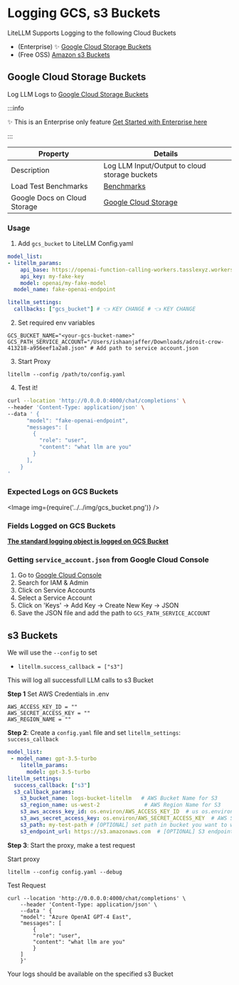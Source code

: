 



# Logging GCS, s3 Buckets

LiteLLM Supports Logging to the following Cloud Buckets
- (Enterprise) ✨ [Google Cloud Storage Buckets](#logging-proxy-inputoutput-to-google-cloud-storage-buckets)
- (Free OSS) [Amazon s3 Buckets](#logging-proxy-inputoutput---s3-buckets) 

## Google Cloud Storage Buckets

Log LLM Logs to [Google Cloud Storage Buckets](https://cloud.google.com/storage?hl=en)

:::info

✨ This is an Enterprise only feature [Get Started with Enterprise here](https://calendly.com/d/4mp-gd3-k5k/litellm-1-1-onboarding-chat)

:::


| Property | Details |
|----------|---------|
| Description | Log LLM Input/Output to cloud storage buckets |
| Load Test Benchmarks | [Benchmarks](https://docs.litellm.ai/docs/benchmarks) |
| Google Docs on Cloud Storage | [Google Cloud Storage](https://cloud.google.com/storage?hl=en) |



### Usage

1. Add `gcs_bucket` to LiteLLM Config.yaml
```yaml
model_list:
- litellm_params:
    api_base: https://openai-function-calling-workers.tasslexyz.workers.dev/
    api_key: my-fake-key
    model: openai/my-fake-model
  model_name: fake-openai-endpoint

litellm_settings:
  callbacks: ["gcs_bucket"] # 👈 KEY CHANGE # 👈 KEY CHANGE
```

2. Set required env variables

```shell
GCS_BUCKET_NAME="<your-gcs-bucket-name>"
GCS_PATH_SERVICE_ACCOUNT="/Users/ishaanjaffer/Downloads/adroit-crow-413218-a956eef1a2a8.json" # Add path to service account.json
```

3. Start Proxy

```
litellm --config /path/to/config.yaml
```

4. Test it! 

```bash
curl --location 'http://0.0.0.0:4000/chat/completions' \
--header 'Content-Type: application/json' \
--data ' {
      "model": "fake-openai-endpoint",
      "messages": [
        {
          "role": "user",
          "content": "what llm are you"
        }
      ],
    }
'
```


### Expected Logs on GCS Buckets

<Image img={require('../../img/gcs_bucket.png')} />

### Fields Logged on GCS Buckets

[**The standard logging object is logged on GCS Bucket**](../proxy/logging)


### Getting `service_account.json` from Google Cloud Console

1. Go to [Google Cloud Console](https://console.cloud.google.com/)
2. Search for IAM & Admin
3. Click on Service Accounts
4. Select a Service Account
5. Click on 'Keys' -> Add Key -> Create New Key -> JSON
6. Save the JSON file and add the path to `GCS_PATH_SERVICE_ACCOUNT`


## s3 Buckets

We will use the `--config` to set 

- `litellm.success_callback = ["s3"]` 

This will log all successfull LLM calls to s3 Bucket

**Step 1** Set AWS Credentials in .env

```shell
AWS_ACCESS_KEY_ID = ""
AWS_SECRET_ACCESS_KEY = ""
AWS_REGION_NAME = ""
```

**Step 2**: Create a `config.yaml` file and set `litellm_settings`: `success_callback`

```yaml
model_list:
 - model_name: gpt-3.5-turbo
    litellm_params:
      model: gpt-3.5-turbo
litellm_settings:
  success_callback: ["s3"]
  s3_callback_params:
    s3_bucket_name: logs-bucket-litellm   # AWS Bucket Name for S3
    s3_region_name: us-west-2              # AWS Region Name for S3
    s3_aws_access_key_id: os.environ/AWS_ACCESS_KEY_ID  # us os.environ/<variable name> to pass environment variables. This is AWS Access Key ID for S3
    s3_aws_secret_access_key: os.environ/AWS_SECRET_ACCESS_KEY  # AWS Secret Access Key for S3
    s3_path: my-test-path # [OPTIONAL] set path in bucket you want to write logs to
    s3_endpoint_url: https://s3.amazonaws.com  # [OPTIONAL] S3 endpoint URL, if you want to use Backblaze/cloudflare s3 buckets
```

**Step 3**: Start the proxy, make a test request

Start proxy

```shell
litellm --config config.yaml --debug
```

Test Request

```shell
curl --location 'http://0.0.0.0:4000/chat/completions' \
    --header 'Content-Type: application/json' \
    --data ' {
    "model": "Azure OpenAI GPT-4 East",
    "messages": [
        {
        "role": "user",
        "content": "what llm are you"
        }
    ]
    }'
```

Your logs should be available on the specified s3 Bucket
